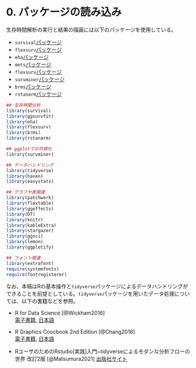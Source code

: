 # 0.  パッケージの読み込み {-}  
生存時間解析の実行と結果の描画には以下のパッケージを使用している。  

- `survival`[パッケージ](chrome-extension://efaidnbmnnnibpcajpcglclefindmkaj/https://cran.r-project.org/web/packages/survival/survival.pdf)   
- `flexsurv`[パッケージ](https://cran.r-project.org/web/packages/flexsurv/index.html)    
- `eha`[パッケージ](https://ehar.se/r/eha/)   
- `mets`[パッケージ](https://kkholst.github.io/mets/index.html)  
- `flexsurv`[パッケージ](https://cran.r-project.org/web/packages/flexsurv/index.html)  
- `survminer`[パッケージ](https://cran.r-project.org/web/packages/survminer/readme/README.html)  
- `brms`[パッケージ](https://github.com/paul-buerkner/brms)  
- `rstanarm`[パッケージ](https://mc-stan.org/rstanarm/articles/jm.html)  

```r
## 生存時間分析
library(survival)
library(ggsurvfit)
library(eha)
library(flexsurv)
library(brms)
library(rstanarm)

## ggplotでの可視化
library(survminer)

## データハンドリング
library(tidyverse)
library(haven)
library(easystats)

## グラフや表関連
library(patchwork)
library(flextable)
library(ggeffects)
library(DT)
library(knitr)
library(kableExtra)
library(stargazer)
library(ggsci)
library(lemon)
library(ggplotify)

## フォント関連
library(extrafont)
require(systemfonts)
require(fontregisterer)
```

なお、本稿はRの基本操作と`tidyverse`パッケージによるデータハンドリングができることを前提としている。`tidyverse`パッケージを用いたデータ処理については、以下の書籍などを参照。  

- R for Data Science [@Wickham2016]  
[電子書籍](https://r4ds.had.co.nz/), [日本語](https://www.oreilly.co.jp/books/9784873118147/)  

- R Graphics Coocbook 2nd Edition [@Chang2018]   
[電子書籍](https://r-graphics.org/), [日本語](https://www.oreilly.co.jp/books/9784873118925/)  

- RユーザのためのRstudio[実践]入門~tidyverseによるモダンな分析フローの世界 改訂2版 [@Matsumura2021] [出版社サイト](https://gihyo.jp/book/2021/978-4-297-12170-9)  
